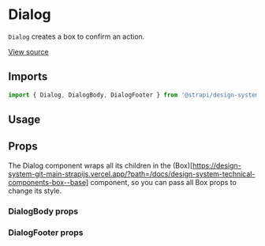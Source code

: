 

<Meta of={DialogStories} />

# Dialog

`Dialog` creates a box to confirm an action.

[View source](https://github.com/strapi/design-system/tree/main/packages/strapi-design-system/src/Dialog)

## Imports

```js
import { Dialog, DialogBody, DialogFooter } from '@strapi/design-system';
```

## Usage

<Canvas of={DialogStories.Base} />

## Props

The Dialog component wraps all its children in the
(Box)\[https://design-system-git-main-strapijs.vercel.app/?path=/docs/design-system-technical-components-box--base]
component, so you can pass all Box props to change its style.

<ArgsTable of={Dialog} />

### DialogBody props

<ArgsTable of={DialogBody} />

### DialogFooter props

<ArgsTable of={DialogFooter} />
